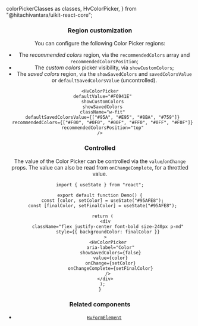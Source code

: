   colorPickerClasses as classes,
  HvColorPicker,
} from "@hitachivantara/uikit-react-core";


<Header
  params={{ name: "ColorPicker", classes }}
  Component={HvColorPicker}
  componentName="HvColorPicker"
  controls={{
    label: { type: "text", defaultValue: "Color" },
    iconOnly: { defaultValue: false },
    showCustomColors: { defaultValue: true },
    showSavedColors: { defaultValue: true },
  }}
  componentProps={{
    placeholder: "Select color",
  }}
/>

### Region customization

You can configure the following Color Picker regions:

- The _recommended colors_ region, via the `recommendedColors` array and `recommendedColorsPosition`;
- The _custom colors_ picker visibility, via `showCustomColors`;
- The _saved colors_ region, via the `showSavedColors` and `savedColorsValue` or `defaultSavedColorsValue` (uncontrolled).

```tsx live
<HvColorPicker
  defaultValue="#F6941E"
  showCustomColors
  showSavedColors
  className="w-fit"
  defaultSavedColorsValue={["#95A", "#E95", "#8BA", "#759"]}
  recommendedColors={["#F00", "#0F0", "#00F", "#FF0", "#0FF", "#F0F"]}
  recommendedColorsPosition="top"
/>
```

### Controlled

The value of the Color Picker can be controlled via the `value`/`onChange` props.
The value can also be read from `onChangeComplete`, for a throttled value.

```tsx live
import { useState } from "react";

export default function Demo() {
  const [color, setColor] = useState("#95AFE8");
  const [finalColor, setFinalColor] = useState("#95AFE8");

  return (
    <div
      className="flex justify-center font-bold size-240px p-md"
      style={{ backgroundColor: finalColor }}
    >
      <HvColorPicker
        aria-label="Color"
        showSavedColors={false}
        value={color}
        onChange={setColor}
        onChangeComplete={setFinalColor}
      />
    </div>
  );
}
```

### Related components

- [`HvFormElement`](/components/form-element)

